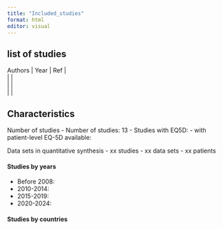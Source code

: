 ```yaml
---
title: "Included_studies"
format: html
editor: visual
---
```


## list of studies


| Authors | Year | Ref |
| | |
| | |
| | |



## Characteristics

Number of studies
- Number of studies: 13
- Studies with EQ5D: 
- with patient-level EQ-5D available:


Data sets in quantitative synthesis
- xx studies
- xx data sets
- xx patients


#### Studies by years

- Before 2008:
- 2010-2014:
- 2015-2019:
- 2020-2024:


#### Studies by countries




